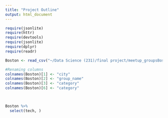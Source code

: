 ```yaml
---
title: "Project Outline"
output: html_document
---
```


```r
require(jsonlite)
require(httr)
require(devtools)
require(jsonlite)
require(dplyr)
require(readr)

Boston <- read_csv("~/Data Science (231)/final project/meetup_groupsBoston.csv")

#Renaming columns
colnames(Boston)[1] <- "city"
colnames(Boston)[2] <- "group_name"
colnames(Boston)[3] <- "category"
colnames(Boston)[6] <- "category"

  
```


```r
Boston %>% 
  select(tech, )
```


